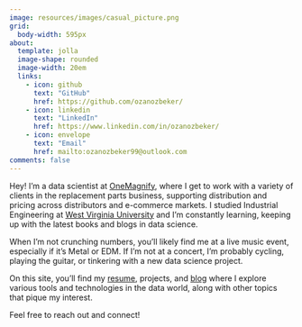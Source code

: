 ```yaml
---
image: resources/images/casual_picture.png
grid: 
  body-width: 595px
about:
  template: jolla
  image-shape: rounded
  image-width: 20em
  links: 
    - icon: github
      text: "GitHub"
      href: https://github.com/ozanozbeker/
    - icon: linkedin
      text: "LinkedIn"
      href: https://www.linkedin.com/in/ozanozbeker/
    - icon: envelope
      text: "Email"
      href: mailto:ozanozbeker99@outlook.com
comments: false
---
```


Hey! I’m a data scientist at [OneMagnify](https://onemagnify.com), where I get to work with a variety of clients in the replacement parts business, supporting distribution and pricing across distributors and e-commerce markets. I studied Industrial Engineering at [West Virginia University](https://wvu.edu) and I'm constantly learning, keeping up with the latest books and blogs in data science.

When I'm not crunching numbers, you’ll likely find me at a live music event, especially if it’s Metal or EDM. If I’m not at a concert, I’m probably cycling, playing the guitar, or tinkering with a new data science project.

On this site, you’ll find my [resume](resume.qmd), projects, and [blog](blog.qmd) where I explore various tools and technologies in the data world, along with other topics that pique my interest.

Feel free to reach out and connect!